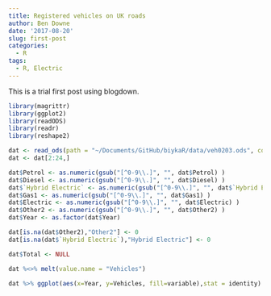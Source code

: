 ```yaml
---
title: Registered vehicles on UK roads
author: Ben Downe
date: '2017-08-20'
slug: first-post
categories:
  - R 
tags:
  - R, Electric
---
```


This is a trial first post using blogdown.

```r
library(magrittr)
library(ggplot2)
library(readODS)
library(readr)
library(reshape2)

dat <- read_ods(path = "~/Documents/GitHub/biykaR/data/veh0203.ods", col_names = TRUE, skip = 7)
dat <- dat[2:24,]

dat$Petrol <- as.numeric(gsub("[^0-9\\.]", "", dat$Petrol) )
dat$Diesel <- as.numeric(gsub("[^0-9\\.]", "", dat$Diesel) )
dat$`Hybrid Electric` <- as.numeric(gsub("[^0-9\\.]", "", dat$`Hybrid Electric`) )
dat$Gas1 <- as.numeric(gsub("[^0-9\\.]", "", dat$Gas1) )
dat$Electric <- as.numeric(gsub("[^0-9\\.]", "", dat$Electric) )
dat$Other2 <- as.numeric(gsub("[^0-9\\.]", "", dat$Other2) )
dat$Year <- as.factor(dat$Year)

dat[is.na(dat$Other2),"Other2"] <- 0
dat[is.na(dat$`Hybrid Electric`),"Hybrid Electric"] <- 0

dat$Total <- NULL
```
```r
dat %<>% melt(value.name = "Vehicles")

dat %>% ggplot(aes(x=Year, y=Vehicles, fill=variable),stat = identity) + geom_col() + theme_bw() + coord_flip()

```

